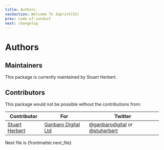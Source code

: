 ```yaml
---
title: Authors
navSection: Welcome To ImprintCSS!
prev: code-of-conduct
next: changelog
---
```


# Authors

## Maintainers

This package is currently maintained by Stuart Herbert.

## Contributors

This package would not be possible without the contributions from:

Contributor | For | Twitter
------------|-----|--------
[Stuart Herbert](http://www.stuartherbert.com) | [Ganbaro Digital Ltd](http://ganbarodigital.com) | [@ganbarodigital](https://twitter.com/ganbarodigital) or [@stuherbert](https://twitter.com/stuherbert)

Next file is {frontmatter.next_file}